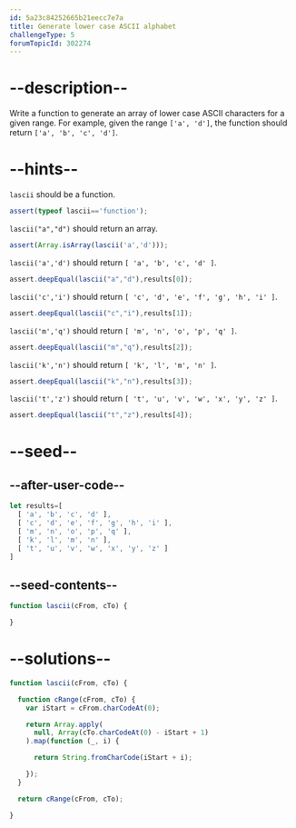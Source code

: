 ```yaml
---
id: 5a23c84252665b21eecc7e7a
title: Generate lower case ASCII alphabet
challengeType: 5
forumTopicId: 302274
---
```


# --description--

Write a function to generate an array of lower case ASCII characters for a given range. For example, given the range `['a', 'd']`, the function should return `['a', 'b', 'c', 'd']`.

# --hints--

`lascii` should be a function.

```js
assert(typeof lascii=='function');
```

`lascii("a","d")` should return an array.

```js
assert(Array.isArray(lascii('a','d')));
```

`lascii('a','d')` should return `[ 'a', 'b', 'c', 'd' ]`.

```js
assert.deepEqual(lascii("a","d"),results[0]);
```

`lascii('c','i')` should return `[ 'c', 'd', 'e', 'f', 'g', 'h', 'i' ]`.

```js
assert.deepEqual(lascii("c","i"),results[1]);
```

`lascii('m','q')` should return `[ 'm', 'n', 'o', 'p', 'q' ]`.

```js
assert.deepEqual(lascii("m","q"),results[2]);
```

`lascii('k','n')` should return `[ 'k', 'l', 'm', 'n' ]`.

```js
assert.deepEqual(lascii("k","n"),results[3]);
```

`lascii('t','z')` should return `[ 't', 'u', 'v', 'w', 'x', 'y', 'z' ]`.

```js
assert.deepEqual(lascii("t","z"),results[4]);
```

# --seed--

## --after-user-code--

```js
let results=[
  [ 'a', 'b', 'c', 'd' ],
  [ 'c', 'd', 'e', 'f', 'g', 'h', 'i' ],
  [ 'm', 'n', 'o', 'p', 'q' ],
  [ 'k', 'l', 'm', 'n' ],
  [ 't', 'u', 'v', 'w', 'x', 'y', 'z' ]
]
```

## --seed-contents--

```js
function lascii(cFrom, cTo) {

}
```

# --solutions--

```js
function lascii(cFrom, cTo) {

  function cRange(cFrom, cTo) {
    var iStart = cFrom.charCodeAt(0);

    return Array.apply(
      null, Array(cTo.charCodeAt(0) - iStart + 1)
    ).map(function (_, i) {

      return String.fromCharCode(iStart + i);

    });
  }

  return cRange(cFrom, cTo);

}
```

